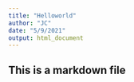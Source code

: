 ```yaml
---
title: "Helloworld"
author: "JC"
date: "5/9/2021"
output: html_document
---
```

## This is a markdown file